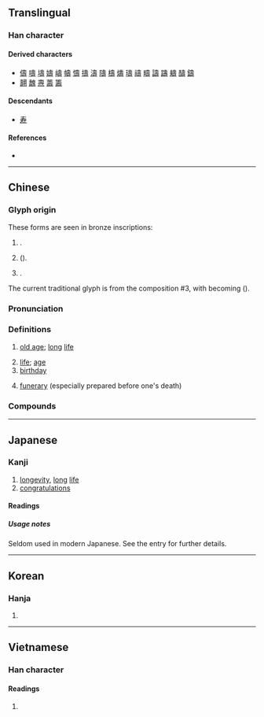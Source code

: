 {{also|寿|夀}}
{{character info}}
==Translingual==
{{ja-forms|[[寿]]|[[寿]]|壽}}

===Han character===
{{Han char|rn=33|rad=士|as=11|sn=14|four=40641|canj=GNMI|ids=⿳⿳士乛工一吋}}

====Derived characters====
* [[儔]] [[嚋]] [[壔]] [[嬦]] [[嶹]] [[幬]] [[懤]] [[擣]] [[濤]] [[隯]] [[檮]] [[燽]] [[璹]] [[禱]] [[疇]] [[譸]] [[躊]] [[軇]] [[醻]] [[鑄]]
* [[翿]] [[魗]] [[燾]] [[薵]] [[籌]]

====Descendants====
* [[寿]]

====References====
* {{Han ref|kx=0244.040|dkj=05672|dj=0484.100|hdz=10483.100|uh=58FD|ud=22781|bh=B9D8|bd=47576}}

----

==Chinese==
{{zh-forms|s=寿|alt=夀,𡔽}}

===Glyph origin===
{{Han etym}}
These forms are seen in bronze inscriptions:
# {{Han compound|耂|疇|alt2=𢏚|ls=psc|t1=old|c1=s|c2=p}}.
# {{Han compound|耂|𠷎|ls=psc|t1=old|c1=s|c2=p}} ({{l|zh|𦓃}}).
# {{Han compound|耂|𠼡|ls=psc|t1=old|c1=s|c2=p}}.

The current traditional glyph is from the composition #3, with {{l|zh|又}} becoming {{l|zh|寸}} ({{Han compound|耂|𠾉}}).

===Pronunciation===
{{zh-pron
|m=shòu
|m-s=
|c=sau6
|c-t=
|g=
|h=pfs=su
|j=sou3
|mb=
|md=
|mn=siū
|mn-t=siu7
|w=3zeu
|x=
|mc=y
|oc=y
|ma=Zh-shòu.ogg
|cat=n
}}

===Definitions===
{{zh-hanzi}}

# [[old age]]; [[long]] [[life]]
#: {{zh-x|福壽雙全|to enjoy both felicity and '''longevity'''}}
# [[life]]; [[age]]
# [[birthday]]
#: {{zh-x|壽辰|birthday}}
#: {{zh-x|祝壽|to congratulate a person (usually an elderly person) on his or her birthday}}
# {{lb|zh|euphemistic}} [[funerary]] (especially prepared before one's death)
#: {{zh-x|壽材|coffin prepared before one's death}}
#: {{zh-x|壽衣|burial shroud (prepared before one's death)}}

===Compounds===
{{zh-der|壽司|慶壽|具壽|壽域|壽者相|人壽年豐|壽夭|壽器|壽穴|壽堂|下壽|上壽|壽麵|壽星|仁壽|壽考|壽聯|壽命|壽星老兒|壽終|做壽|並壽|壽民|壽斑|天壽山|壽祿|壽材|壽頭|壽比南山|人壽保險|喬松之壽|壽辰|多福多壽|壽文|中壽|夭壽|壽丹|延壽|延年益壽|延壽添嗣|壽禮|富貴壽考|平均壽命|壽終內寢|借壽|壽山|壽誕|壽險|壽陽公主|大壽|壽妝|固壽|壽紀|嵩壽|壽頭壽腦|壽陽妝|壽陵匍匐|壽酒|壽藏|壽滿天年|壽母|壽桃|壽數|壽房|壽序|壽山福海|壽國|壽木|壽觴|壽終正寢|壽衣|壽元|冥壽|南山並壽|介壽|南山壽|人壽|享壽|壽山石|福壽無疆|福壽齊天|損壽|椿壽|松喬之壽|百壽|祝壽延年|拜壽|益壽延年|無量壽佛|期頤之壽|萬壽菊|玉枝卜壽|福壽|福壽全歸|暖壽|漢壽亭侯|積壽|萬壽山|萬壽千秋|萬壽|福壽雙全|福壽膏|福壽綿長|福壽綿綿|福壽康寧|福壽年高|福壽天齊|福壽天成|祝壽|百壽圖|眉壽|益壽|萬壽無疆|折壽|曼壽|百齡眉壽|無量壽經|添壽|短壽促命|福壽粥|比壽|殀壽|松柏之壽|福壽餅|長壽|米壽|老壽星|罵毛延壽|龜年鶴壽|鶴壽|韓壽分香|頤性養壽|韓壽偷香|長壽麵|高壽|陽壽|陰壽|鈴鐺壽星|頤神養壽|賀壽|麻姑獻壽|結壽緣|萬壽橋|壽豐|壽陽|壽板|白壽}}

----

==Japanese==
{{ja-kanji forms|寿|壽}}

===Kanji===
{{ja-kanji|grade=|rs=士11|shin=寿}}

# [[longevity]], [[long]] [[life]]
# [[congratulations]]

====Readings====
{{ja-readings
|goon=じゅ
|kanon=しゅう
|kanyoon=す
|kun=ことぶき-, ことぶ-く, く, ことほ-ぐ, ぐ
|nanori=かず, じ, じゅう, すっ, すみ, とし, としかつ, なが, のぶ, のり, ひさ, ひさし, やす, やすし}}

=====Usage notes=====
Seldom used in modern Japanese. See the {{m|ja|寿}} entry for further details.

----

==Korean==

===Hanja===
{{ko-hanja|수}}

# {{rfdef|ko|sort=士11}}

----

==Vietnamese==

===Han character===

====Readings====
{{vi-readings|hanviet=thọ|nom=thọ|rs=士11}}

# {{rfdef|vi|sort=士11}}
